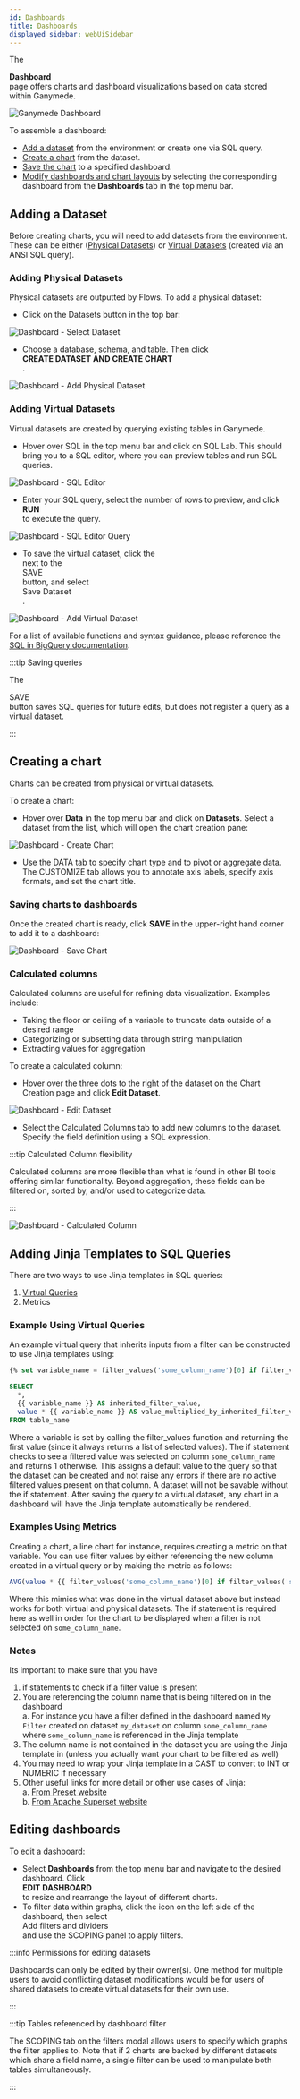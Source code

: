 ```yaml
---
id: Dashboards
title: Dashboards
displayed_sidebar: webUiSidebar
---
```



The <div className="button darkblue_button"><AreaChartOutlined /> **Dashboard**</div> page offers charts and dashboard visualizations based on data stored within Ganymede.  

<img alt="Ganymede Dashboard" src="https://ganymede-bio.mo.cloudinary.net/apiServer/Dashboard_20230831.png" />
&nbsp;

To assemble a dashboard:
- [Add a dataset](#adding-a-dataset) from the environment or create one via SQL query.
- [Create a chart](#creating-a-chart) from the dataset.
- [Save the chart](#saving-charts-to-dashboards) to a specified dashboard.
- [Modify dashboards and chart layouts](#editing-dashboards) by selecting the corresponding dashboard from the **Dashboards** tab in the top menu bar.

## Adding a Dataset

Before creating charts, you will need to add datasets from the environment.  These can be either ([Physical Datasets](#adding-physical-datasets)) or [Virtual Datasets](#adding-virtual-datasets) (created via an ANSI SQL query).

### Adding Physical Datasets

Physical datasets are outputted by Flows.  To add a physical dataset:

- Click on the Datasets button in the top bar:

<img alt="Dashboard - Select Dataset" src="https://ganymede-bio.mo.cloudinary.net/dashboard/Select_Dataset20230531.png" />

- Choose a database, schema, and table. Then click <div className="button darkblue_button">**CREATE DATASET AND CREATE CHART**</div>.

<img alt="Dashboard - Add Physical Dataset" src="https://ganymede-bio.mo.cloudinary.net/dashboard/Add_Dataset20230531.png" />

### Adding Virtual Datasets

Virtual datasets are created by querying existing tables in Ganymede.

- Hover over SQL in the top menu bar and click on SQL Lab.  This should bring you to a SQL editor, where you can preview tables and run SQL queries.

<img alt="Dashboard - SQL Editor" src="https://ganymede-bio.mo.cloudinary.net/dashboard/SQL_Editor20230531.png" />

- Enter your SQL query, select the number of rows to preview, and click <div className="button darkblue_button">**RUN**</div> to execute the query.

<img alt="Dashboard - SQL Editor Query" src="https://ganymede-bio.mo.cloudinary.net/dashboard/SQL_Editor_Query20230531.png" />

- To save the virtual dataset, click the <div className="button purple_button_dashboard"><DownOutlined /></div> next to the <div className="button purple_button_dashboard">SAVE</div> button, and select <div className="button jupyter_button">Save Dataset</div>.

<img alt="Dashboard - Add Virtual Dataset" src="https://ganymede-bio.mo.cloudinary.net/dashboard/SQL_Editor_Save_Dataset20230531.png" />

For a list of available functions and syntax guidance, please reference the [SQL in BigQuery documentation](https://cloud.google.com/bigquery/docs/reference/standard-sql/query-syntax).

:::tip Saving queries

The <div className="button purple_button_dashboard">SAVE</div> button saves SQL queries for future edits, but does not register a query as a virtual dataset.

:::

## Creating a chart

Charts can be created from physical or virtual datasets.  

To create a chart:

- Hover over **Data** in the top menu bar and click on **Datasets**.  Select a dataset from the list, which will open the chart creation pane:

<img alt="Dashboard - Create Chart" src="https://ganymede-bio.mo.cloudinary.net/dashboard/Create_Chart20230415.png" />

- Use the DATA tab to specify chart type and to pivot or aggregate data.  The CUSTOMIZE tab allows you to annotate axis labels, specify axis formats, and set the chart title.

### Saving charts to dashboards

Once the created chart is ready, click **SAVE** in the upper-right hand corner to add it to a dashboard:

<img alt="Dashboard - Save Chart" src="https://ganymede-bio.mo.cloudinary.net/dashboard/Save_Chart20230415.png" />

### Calculated columns

Calculated columns are useful for refining data visualization. Examples include:

- Taking the floor or ceiling of a variable to truncate data outside of a desired range
- Categorizing or subsetting data through string manipulation
- Extracting values for aggregation

To create a calculated column:

- Hover over the three dots to the right of the dataset on the Chart Creation page and click **Edit Dataset**.

<img alt="Dashboard - Edit Dataset" src="https://ganymede-bio.mo.cloudinary.net/dashboard/Edit_Dataset20230415.png" />

- Select the Calculated Columns tab to add new columns to the dataset.  Specify the field definition using a SQL expression.

:::tip Calculated Column flexibility

Calculated columns are more flexible than what is found in other BI tools offering similar functionality.  Beyond aggregation, these fields 
can be filtered on, sorted by, and/or used to categorize data.

:::

<img alt="Dashboard - Calculated Column" src="https://ganymede-bio.mo.cloudinary.net/dashboard/Calculated_Column20230415.png" />

## Adding Jinja Templates to SQL Queries

There are two ways to use Jinja templates in SQL queries:

1. [Virtual Queries](#adding-virtual-datasets)
2. Metrics

### Example Using Virtual Queries

An example virtual query that inherits inputs from a filter can be constructed to use Jinja
templates using:

```sql
{% set variable_name = filter_values('some_column_name')[0] if filter_values('some_column_name') else 1 %}

SELECT 
  *, 
  {{ variable_name }} AS inherited_filter_value,
  value * {{ variable_name }} AS value_multiplied_by_inherited_filter_value
FROM table_name
```

Where a variable is set by calling the filter_values function and returning the first value (since
it always returns a list of selected values). The if statement checks to see a filtered value was 
selected on column `some_column_name` and returns 1 otherwise. This assigns a default value to
the query so that the dataset can be created and not raise any errors if there are no active
filtered values present on that column. A dataset will not be savable without the if statement.
After saving the query to a virtual dataset, any chart in a dashboard will have the Jinja template
automatically be rendered.


### Examples Using Metrics
Creating a chart, a line chart for instance, requires creating a metric on that variable. You can
use filter values by either referencing the new column created in a virtual query or by making the
metric as follows:

```sql
AVG(value * {{ filter_values('some_column_name')[0] if filter_values('some_column_name') else 1}})
```

Where this mimics what was done in the virtual dataset above but instead works for both virtual and
physical datasets. The if statement is required here as well in order for the chart to be displayed
when a filter is not selected on `some_column_name`.


### Notes

Its important to make sure that you have 
1. if statements to check if a filter value is present
2. You are referencing the column name that is being filtered on in the dashboard  
  a. For instance you have a filter defined in the dashboard named `My Filter` created on dataset
`my_dataset` on column `some_column_name` where `some_column_name` is referenced in the Jinja
template
3. The column name is not contained in the dataset you are using the Jinja template in (unless you actually want your chart to be filtered as well) 
4. You may need to wrap your Jinja template in a CAST to convert to INT or NUMERIC if necessary
5. Other useful links for more detail or other use cases of Jinja:  
  a. [From Preset website](https://preset.io/blog/intro-jinja-templating-apache-superset/)  
  b. [From Apache Superset website](https://superset.apache.org/docs/configuration/sql-templating/)  

## Editing dashboards

To edit a dashboard:
- Select **Dashboards** from the top menu bar and navigate to the desired dashboard.  Click <div className="button purple_button_dashboard">**EDIT DASHBOARD**</div> to resize and rearrange the layout of different charts.
- To filter data within graphs, click the <DashboardFilterIcon /> icon on the left side of the dashboard, then select <div className="button superset_button"><PlusOutlined /> Add filters and dividers</div> and use the SCOPING panel to apply filters.

:::info Permissions for editing datasets

Dashboards can only be edited by their owner(s).  One method for multiple users to avoid conflicting dataset modifications would be for
users of shared datasets to create virtual datasets for their own use.

:::

:::tip Tables referenced by dashboard filter

The SCOPING tab on the filters modal allows users to specify which graphs the filter applies to.
Note that if 2 charts are backed by different datasets which share a field name, a single filter can 
be used to manipulate both tables simultaneously. 

:::
